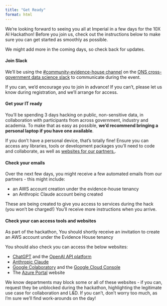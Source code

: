 ```yaml
---
title: "Get Ready"
format: html
---
```


We're looking forward to seeing you all at Imperial in a few days for the 10X AI Hackathon! Before you join us, check out the instructions below to make sure you can get started as smoothly as possible.

We might add more in the coming days, so check back for updates.

#### Join Slack

We'll be using the [#community-evidence-house channel](https://govdatascience.slack.com/archives/C04V76C0YR1) on the [ONS cross-government data science slack](https://govdatascience.slack.com/) to communicate during the event.

If you can, we'd encourage you to join in advance! If you can't, please let us know during registration, and we'll arrange for access.

#### Get your IT ready

You'll be spending 3 days hacking on public, non-sensitive data, in collaboration with participants from across government, industry and academia. To make that as easy as possible, **we'd recommend bringing a personal laptop if you have one available**.

If you don't have a personal device, that's totally fine! Ensure you can access any libraries, tools or development packages you'll need to code and collaborate, as well as [websites for our partners.](#key-websites).

#### Check your emails

Over the next few days, you might receive a few automated emails from our partners - this might include:

- an AWS account creation under the evidence-house tenancy
- an Anthropic Claude account being created

These are being created to give you access to services during the hack (you won't be charged!) You'll receive more instructions when you arrive.

#### Check your can access tools and websites{#key-websites}

As part of the hackathon, 
You should shortly receive an invitation to create an AWS account under the Evidence House tenancy 

You should also check you can access the below websites:

- [ChatGPT](https://chat.openai.com/) and the [OpenAI API platform](https://platform.openai.com/)
- [Anthropic Claude](https://claude.ai/chats)
- [Google Colaboratory](https://colab.research.google.com/) and the [Google Cloud Console](https://console.cloud.google.com/)
- The [Azure Portal](https://portal.azure.com) website

We know departments may block some or all of these websites - if you can, request they be unblocked during the hackathon, highlighting the legitimate use case for collaboration and L&D.  If you can't, don't worry too much, as I'm sure we'll find work-arounds on the day!